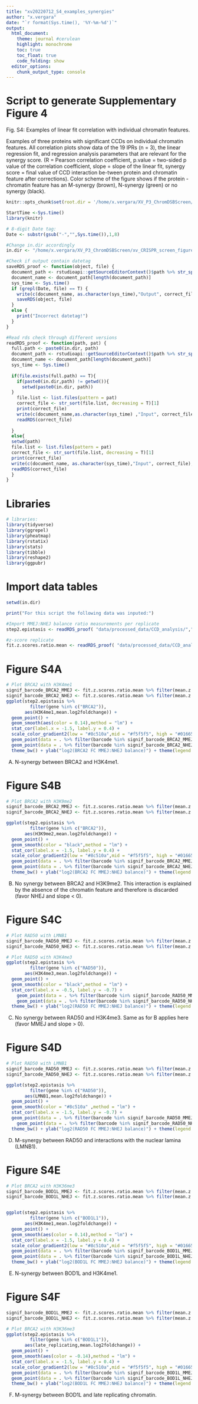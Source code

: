 ```yaml
---
title: "xv20220712_S4_examples_synergies"
author: "x.vergara"
date: "`r format(Sys.time(), '%Y-%m-%d')`"
output:
  html_document:
    theme: journal #cerulean
    highlight: monochrome
    toc: true
    toc_float: true
    code_folding: show
  editor_options:
    chunk_output_type: console
---
```

# Script to generate Supplementary Figure 4

Fig. S4: Examples of linear fit correlation with individual chromatin features.

Examples of three proteins with significant CCDs on individual chromatin features. All correlation plots show data of the 19 IPRs (n = 3), the linear regression fit, and regression analysis parameters that are relevant for the synergy score. (R = Pearson correlation coefficient, p.value = two-sided p value of the correlation coefficient, slope = slope of the linear fit, synergy score = final value of CCD interaction be-tween protein and chromatin feature after corrections). Color scheme of the figure shows if the protein - chromatin feature has an M-synergy (brown), N-synergy (green) or no synergy (black). 

```r
knitr::opts_chunk$set(root.dir = '/home/x.vergara/XV_P3_ChromDSBScreen/xv_CRISPR_screen_figures/rmarkdown/xv20210920_paper_scripts/short_version/knit_html/')

StartTime <-Sys.time()
library(knitr)

# 8-digit Date tag:
Date <- substr(gsub("-","",Sys.time()),1,8)

#Change in.dir accordingly
in.dir <- "/home/x.vergara/XV_P3_ChromDSBScreen/xv_CRISPR_screen_figures/"

#Check if output contain datetag
saveRDS_proof <- function(object, file) {
  document_path <- rstudioapi::getSourceEditorContext()$path %>% str_split(pattern = "/") %>% unlist()
  document_name <- document_path[length(document_path)]
  sys_time <- Sys.time()
  if (grepl(Date, file) == T) {
    write(c(document_name, as.character(sys_time),"Output", correct_file), file = paste0(in.dir,"log"), ncolumns = 4, sep = "\t", append = T)
    saveRDS(object, file)
  }
  else {
    print("Incorrect datetag!")
  }
}

#Read rds check through different versions
readRDS_proof <- function(path, pat) {
  full.path <- paste0(in.dir, path)
  document_path <- rstudioapi::getSourceEditorContext()$path %>% str_split(pattern = "/") %>% unlist()
  document_name <- document_path[length(document_path)]
  sys_time <- Sys.time()
  
  if(file.exists(full.path) == T){
    if(paste0(in.dir,path) != getwd()){
      setwd(paste0(in.dir, path))
  }
    file.list <- list.files(pattern = pat)
    correct_file <- str_sort(file.list, decreasing = T)[1]
    print(correct_file)
    write(c(document_name,as.character(sys_time) ,"Input", correct_file), file = paste0(in.dir,"log"), ncolumns = 4, sep = "\t", append = T)
    readRDS(correct_file)
    
  }
  else{
  setwd(path)
  file.list <- list.files(pattern = pat)
  correct_file <- str_sort(file.list, decreasing = T)[1]
  print(correct_file)
  write(c(document_name, as.character(sys_time),"Input", correct_file),file = paste0(in.dir,"log"), ncolumns = 4, sep = "\t", append = T)
  readRDS(correct_file)
  }
}
```


# Libraries
```r
# libraries:
library(tidyverse)
library(ggrepel)
library(pheatmap)
library(rstatix)
library(stats)
library(tibble)
library(reshape2)
library(ggpubr)
```



# Import data tables
```r
setwd(in.dir)

print("For this script the following data was inputed:")

#Import MMEJ:NHEJ balance ratio measurements per replicate
step2.epistasis <- readRDS_proof( "data/processed_data/CCD_analysis/","log2_MMEJNHEJ_differentials_chromatin")

#z-score replicate
fit.z.scores.ratio.mean <- readRDS_proof( "data/processed_data/CCD_analysis","z_test_final")

```


# Figure S4A

```r
# Plot BRCA2 with H3K4me1
signif_barcode_BRCA2_MMEJ <- fit.z.scores.ratio.mean %>% filter(mean.z.score.IPR < -1.95, gene == "BRCA2") %>% pull(barcode)
signif_barcode_BRCA2_NHEJ <- fit.z.scores.ratio.mean %>% filter(mean.z.score.IPR > 1.95, gene == "BRCA2") %>% pull(barcode)
ggplot(step2.epistasis %>% 
         filter(gene %in% c("BRCA2")),
       aes(H3K4me1,mean.log2foldchange)) + 
  geom_point() +
  geom_smooth(aes(color = 0.14),method = "lm") +
  stat_cor(label.x = -1.5, label.y = 0.4) +
  scale_color_gradient2(low = "#8c510a",mid = "#f5f5f5", high = "#01665e", limits = c(-0.15,0.15)) +
  geom_point(data = . %>% filter(barcode %in% signif_barcode_BRCA2_MMEJ), aes(H3K4me1,mean.log2foldchange), size = 4, color = "#8c510a") +
  geom_point(data = . %>% filter(barcode %in% signif_barcode_BRCA2_NHEJ), aes(H3K4me1,mean.log2foldchange), size = 4, color = "#01665e") +
  theme_bw() + ylab("log2(BRCA2 FC MMEJ:NHEJ balance)") + theme(legend.position = "none")
```
A) N-synergy between BRCA2 and H3K4me1.

# Figure S4B
```r
# Plot BRCA2 with H3K9me2
signif_barcode_BRCA2_MMEJ <- fit.z.scores.ratio.mean %>% filter(mean.z.score.IPR < -1.95, gene == "BRCA2") %>% pull(barcode)
signif_barcode_BRCA2_NHEJ <- fit.z.scores.ratio.mean %>% filter(mean.z.score.IPR > 1.95, gene == "BRCA2") %>% pull(barcode)

ggplot(step2.epistasis %>% 
         filter(gene %in% c("BRCA2")),
       aes(H3K9me2,mean.log2foldchange)) + 
  geom_point() +
  geom_smooth(color = "black",method = "lm") +
  stat_cor(label.x = -1.5, label.y = 0.4) +
  scale_color_gradient2(low = "#8c510a",mid = "#f5f5f5", high = "#01665e", limits = c(-0.15,0.15)) +
  geom_point(data = . %>% filter(barcode %in% signif_barcode_BRCA2_MMEJ), aes(H3K9me2,mean.log2foldchange), size = 4, color = "#8c510a") +
  geom_point(data = . %>% filter(barcode %in% signif_barcode_BRCA2_NHEJ), aes(H3K9me2,mean.log2foldchange), size = 4, color = "#01665e") +
  theme_bw() + ylab("log2(BRCA2 FC MMEJ:NHEJ balance)") + theme(legend.position = "none")
```
B) No synergy between BRCA2 and H3K9me2. This interaction is explained by the absence of the chromatin feature and therefore is discarded (favor NHEJ and slope < 0). 

# Figure S4C
```r
# Plot RAD50 with LMNB1
signif_barcode_RAD50_MMEJ <- fit.z.scores.ratio.mean %>% filter(mean.z.score.IPR < -1.95, gene == "RAD50") %>% pull(barcode)
signif_barcode_RAD50_NHEJ <- fit.z.scores.ratio.mean %>% filter(mean.z.score.IPR > 1.95, gene == "RAD50") %>% pull(barcode)

# Plot RAD50 with H3K4me3
ggplot(step2.epistasis %>% 
         filter(gene %in% c("RAD50")),
       aes(H3K4me3,mean.log2foldchange)) + 
  geom_point() +
  geom_smooth(color = "black",method = "lm") +
  stat_cor(label.x = -0.5, label.y = -0.7) +
    geom_point(data = . %>% filter(barcode %in% signif_barcode_RAD50_MMEJ), aes(H3K4me3,mean.log2foldchange), size = 4, color = "#8c510a") +
    geom_point(data = . %>% filter(barcode %in% signif_barcode_RAD50_NHEJ), aes(H3K4me3,mean.log2foldchange), size = 4, color = "#01665e") +
  theme_bw() + ylab("log2(RAD50 FC MMEJ:NHEJ balance)") + theme(legend.position = "none")
```
C) No synergy between RAD50 and H3K4me3. Same as for B applies here (favor MMEJ and slope > 0). 

# Figure S4D
```r
# Plot RAD50 with LMNB1
signif_barcode_RAD50_MMEJ <- fit.z.scores.ratio.mean %>% filter(mean.z.score.IPR < -1.95, gene == "RAD50") %>% pull(barcode)
signif_barcode_RAD50_NHEJ <- fit.z.scores.ratio.mean %>% filter(mean.z.score.IPR > 1.95, gene == "RAD50") %>% pull(barcode)

ggplot(step2.epistasis %>% 
         filter(gene %in% c("RAD50")),
       aes(LMNB1,mean.log2foldchange)) + 
  geom_point() +
  geom_smooth(color = "#8c510a" ,method = "lm") +
  stat_cor(label.x = -1.5, label.y = -0.7) +
  geom_point(data = . %>% filter(barcode %in% signif_barcode_RAD50_MMEJ), aes(LMNB1,mean.log2foldchange), size = 4, color = "#8c510a") +
    geom_point(data = . %>% filter(barcode %in% signif_barcode_RAD50_NHEJ), aes(LMNB1,mean.log2foldchange), size = 4, color = "#01665e") +
  theme_bw() + ylab("log2(RAD50 FC MMEJ:NHEJ balance)") + theme(legend.position = "none")
```
D) M-synergy between RAD50 and interactions with the nuclear lamina (LMNB1). 

# Figure S4E
```r
# Plot BRCA2 with H3K36me3
signif_barcode_BOD1L_MMEJ <- fit.z.scores.ratio.mean %>% filter(mean.z.score.IPR < -1.95, gene == "BOD1L1") %>% pull(barcode)
signif_barcode_BOD1L_NHEJ <- fit.z.scores.ratio.mean %>% filter(mean.z.score.IPR > 1.95, gene == "BOD1L1") %>% pull(barcode)


ggplot(step2.epistasis %>% 
         filter(gene %in% c("BOD1L1")),
       aes(H3K4me1,mean.log2foldchange)) + 
  geom_point() +
  geom_smooth(aes(color = 0.14),method = "lm") +
  stat_cor(label.x = -1.5, label.y = 0.4) +
  scale_color_gradient2(low = "#8c510a",mid = "#f5f5f5", high = "#01665e", limits = c(-0.15,0.15)) +
  geom_point(data = . %>% filter(barcode %in% signif_barcode_BOD1L_MMEJ), aes(H3K4me1,mean.log2foldchange), size = 4, color = "#8c510a") +
  geom_point(data = . %>% filter(barcode %in% signif_barcode_BOD1L_NHEJ), aes(H3K4me1,mean.log2foldchange), size = 4, color = "#01665e") +
  theme_bw() + ylab("log2(BOD1L FC MMEJ:NHEJ balance)") + theme(legend.position = "none")
```
E) N-synergy between BOD1L and H3K4me1. 

# Figure S4F
```r
signif_barcode_BOD1L_MMEJ <- fit.z.scores.ratio.mean %>% filter(mean.z.score.IPR < -1.95, gene == "BOD1L1") %>% pull(barcode)
signif_barcode_BOD1L_NHEJ <- fit.z.scores.ratio.mean %>% filter(mean.z.score.IPR > 1.95, gene == "BOD1L1") %>% pull(barcode)

# Plot BRCA2 with H3K36me3
ggplot(step2.epistasis %>% 
         filter(gene %in% c("BOD1L1")),
       aes(late_replicating,mean.log2foldchange)) + 
  geom_point() +
  geom_smooth(aes(color = -0.14),method = "lm") +
  stat_cor(label.x = -1.5, label.y = 0.4) +
  scale_color_gradient2(low = "#8c510a",mid = "#f5f5f5", high = "#01665e", limits = c(-0.15,0.15)) +
  geom_point(data = . %>% filter(barcode %in% signif_barcode_BOD1L_MMEJ), aes(late_replicating,mean.log2foldchange), size = 4, color = "#8c510a") +
  geom_point(data = . %>% filter(barcode %in% signif_barcode_BOD1L_NHEJ), aes(late_replicating,mean.log2foldchange), size = 4, color = "#01665e") +
  theme_bw() + ylab("log2(BOD1L FC MMEJ:NHEJ balance)") + theme(legend.position = "none")
```
F) M-synergy between BOD1L and late replicating chromatin. 

 